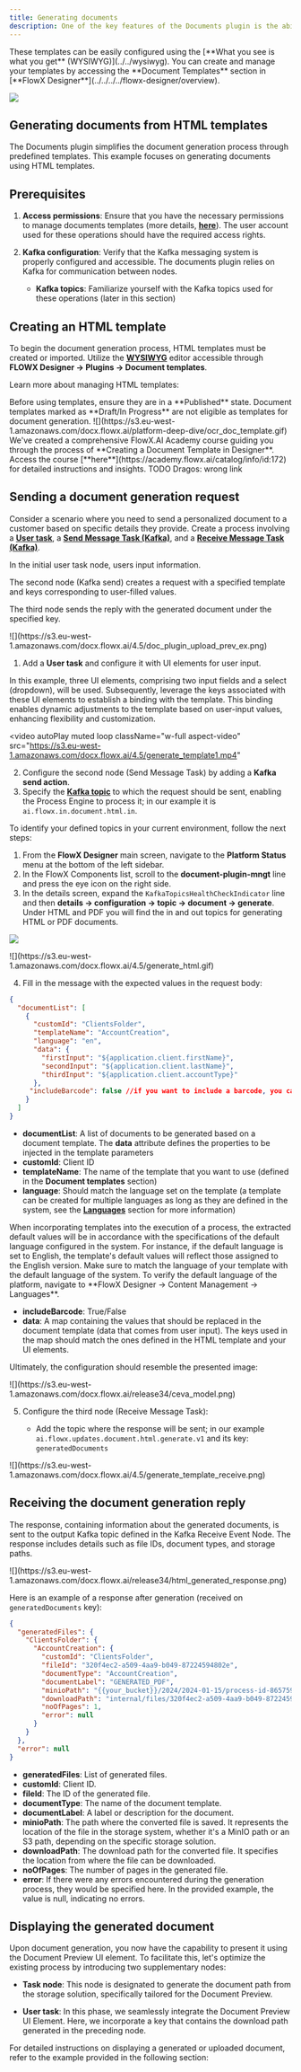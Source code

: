 ```yaml
---
title: Generating documents
description: One of the key features of the Documents plugin is the ability to generate new documents using custom templates, which can be pre-filled with data relevant to the current process instance. 
---
```


<Info>
These templates can be easily configured using the [**What you see is what you get** (WYSIWYG)](../../wysiwyg). You can create and manage your templates by accessing the **Document Templates** section in [**FlowX Designer**](../../../../flowx-designer/overview).
</Info>

![](https://s3.eu-west-1.amazonaws.com/docx.flowx.ai/platform-deep-dive/docs_plugin_template.png)

## Generating documents from HTML templates

The Documents plugin simplifies the document generation process through predefined templates. This example focuses on generating documents using HTML templates.

## Prerequisites

1. **Access permissions**: Ensure that you have the necessary permissions to manage documents templates (more details, [**here**](../../../../../setup-guides/plugins-access-rights/configuring-access-rights-for-documents)). The user account used for these operations should have the required access rights.

2. **Kafka configuration**: Verify that the Kafka messaging system is properly configured and accessible. The documents plugin relies on Kafka for communication between nodes.

    - **Kafka topics**: Familiarize yourself with the Kafka topics used for these operations (later in this section)

## Creating an HTML template

To begin the document generation process, HTML templates must be created or imported. Utilize the [**WYSIWYG**](/4.1.x/docs/platform-deep-dive/plugins/wysiwyg) editor accessible through **FLOWX Designer → Plugins → Document templates**.

Learn more about managing HTML templates:

<Card title="Managing HTML templates" href="./managing-html-templates" icon ="files"/>

<Check>
Before using templates, ensure they are in a **Published** state. Document templates marked as **Draft/In Progress** are not eligible as templates for document generation.
</Check>

<Frame>
![](https://s3.eu-west-1.amazonaws.com/docx.flowx.ai/platform-deep-dive/ocr_doc_template.gif)
</Frame>

<Tip> 
We've created a comprehensive FlowX.AI Academy course guiding you through the process of **Creating a Document Template in Designer**. Access the course [**here**](https://academy.flowx.ai/catalog/info/id:172) for detailed instructions and insights.
TODO Dragos: wrong link
</Tip>

## Sending a document generation request

Consider a scenario where you need to send a personalized document to a customer based on specific details they provide. Create a process involving a [**User task**](../../../../building-blocks/node/user-task-node), a [**Send Message Task (Kafka)**](../../../../building-blocks/node/message-send-received-task-node#message-send-task), and a [**Receive Message Task (Kafka)**](../../../../building-blocks/node/message-send-received-task-node#message-receive-task).

<Info>
In the initial user task node, users input information.

The second node (Kafka send) creates a request with a specified template and keys corresponding to user-filled values.

The third node sends the reply with the generated document under the specified key.
</Info>

<Frame>
![](https://s3.eu-west-1.amazonaws.com/docx.flowx.ai/4.5/doc_plugin_upload_prev_ex.png)
</Frame>

1. Add a **User task** and configure it with UI elements for user input.

<Info>
In this example, three UI elements, comprising two input fields and a select (dropdown), will be used. Subsequently, leverage the keys associated with these UI elements to establish a binding with the template. This binding enables dynamic adjustments to the template based on user-input values, enhancing flexibility and customization.
</Info>


<video
  autoPlay
  muted
  loop
  className="w-full aspect-video"
  src="https://s3.eu-west-1.amazonaws.com/docx.flowx.ai/4.5/generate_template1.mp4"
></video>



2. Configure the second node (Send Message Task) by adding a **Kafka send action**.
3. Specify the [**Kafka topic**](../../../../../setup-guides/plugins-setup-guide/documents-plugin-setup#kafka-configuration) to which the request should be sent, enabling the Process Engine to process it; in our example it is `ai.flowx.in.document.html.in`.

<Tip>
To identify your defined topics in your current environment, follow the next steps:

1. From the **FlowX Designer** main screen, navigate to the **Platform Status** menu at the bottom of the left sidebar.
2. In the FlowX Components list, scroll to the **document-plugin-mngt** line and press the eye icon on the right side.
3. In the details screen, expand the `KafkaTopicsHealthCheckIndicator` line and then **details → configuration → topic → document → generate**. Under HTML and PDF you will find the in and out topics for generating HTML or PDF documents.


![](https://s3.eu-west-1.amazonaws.com/docx.flowx.ai/release34/kafka_topics_html_generate.png)

</Tip>

<Frame>
![](https://s3.eu-west-1.amazonaws.com/docx.flowx.ai/4.5/generate_html.gif)
</Frame>

4. Fill in the message with the expected values in the request body:

```json
{ 
  "documentList": [
    {
      "customId": "ClientsFolder",
      "templateName": "AccountCreation",
      "language": "en",
      "data": {
        "firstInput": "${application.client.firstName}",
        "secondInput": "${application.client.lastName}",
        "thirdInput": "${application.client.accountType}"
      },
     "includeBarcode": false //if you want to include a barcode, you can set it to true
    }
  ]
}
```

- **documentList**: A list of documents to be generated based on a document template. The **data** attribute defines the properties to be injected in the template parameters
- **customId**: Client ID
- **templateName**: The name of the template that you want to use (defined in the **Document templates** section)
- **language**: Should match the language set on the template (a template can be created for multiple languages as long as they are defined in the system, see the [**Languages**](/4.1.x/docs/platform-deep-dive/core-extensions/content-management/languages) section for more information)

<Info>
When incorporating templates into the execution of a process, the extracted default values will be in accordance with the specifications of the default language configured in the system. For instance, if the default language is set to English, the template's default values will reflect those assigned to the English version. Make sure to match the language of your template with the default language of the system.
<Tip>
To verify the default language of the platform, navigate to **FlowX Designer → Content Management → Languages**.
</Tip>

</Info>

- **includeBarcode**: True/False
- **data**: A map containing the values that should be replaced in the document template (data that comes from user input). The keys used in the map should match the ones defined in the HTML template and your UI elements.

Ultimately, the configuration should resemble the presented image:

<Frame>
![](https://s3.eu-west-1.amazonaws.com/docx.flowx.ai/release34/ceva_model.png)
</Frame>

5. Configure the third node (Receive Message Task): 

    *  Add the topic where the response will be sent; in our example `ai.flowx.updates.document.html.generate.v1` and its key: `generatedDocuments`
  
<Frame>
![](https://s3.eu-west-1.amazonaws.com/docx.flowx.ai/4.5/generate_template_receive.png)    
</Frame>

## Receiving the document generation reply

The response, containing information about the generated documents, is sent to the output Kafka topic defined in the Kafka Receive Event Node. The response includes details such as file IDs, document types, and storage paths.

<Frame>
![](https://s3.eu-west-1.amazonaws.com/docx.flowx.ai/release34/html_generated_response.png)
</Frame>

Here is an example of a response after generation (received on `generatedDocuments` key):

```json
{
  "generatedFiles": {
    "ClientsFolder": {
      "AccountCreation": {
        "customId": "ClientsFolder",
        "fileId": "320f4ec2-a509-4aa9-b049-87224594802e",
        "documentType": "AccountCreation",
        "documentLabel": "GENERATED_PDF",
        "minioPath": "{{your_bucket}}/2024/2024-01-15/process-id-865759/ClientsFolder/6869_AccountCreation.pdf",
        "downloadPath": "internal/files/320f4ec2-a509-4aa9-b049-87224594802e/download",
        "noOfPages": 1,
        "error": null
      }
    }
  },
  "error": null
}
```

* **generatedFiles**: List of generated files.
* **customId**: Client ID.
* **fileId**: The ID of the generated file.
* **documentType**: The name of the document template.
* **documentLabel**: A label or description for the document.
* **minioPath**: The path where the converted file is saved. It represents the location of the file in the storage system, whether it's a MinIO path or an S3 path, depending on the specific storage solution.
* **downloadPath**: The download path for the converted file. It specifies the location from where the file can be downloaded.
* **noOfPages**: The number of pages in the generated file.
* **error**: If there were any errors encountered during the generation process, they would be specified here. In the provided example, the value is null, indicating no errors.

## Displaying the generated document

Upon document generation, you now have the capability to present it using the Document Preview UI element. To facilitate this, let's optimize the existing process by introducing two supplementary nodes:

* **Task node**: This node is designated to generate the document path from the storage solution, specifically tailored for the Document Preview.

* **User task**: In this phase, we seamlessly integrate the Document Preview UI Element. Here, we incorporate a key that contains the download path generated in the preceding node.

For detailed instructions on displaying a generated or uploaded document, refer to the example provided in the following section:

<Card title="Uploading a new document" href="./uploading-a-new-document" icon="file">
</Card>

